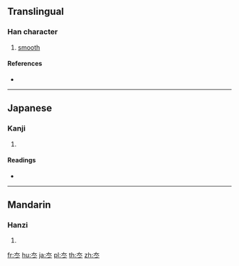 {{character info/new}}
==Translingual==

===Han character===
{{Han char|rn=15|rad=冫|as=03|sn=5|four=|canj=KY|ids=⿱大⺀ <small>(G)</small>,⿱大冫 <small>(TJ)</small>}}

# [[smooth]]

====References====
* {{Han ref|kx=0131.230|dkj=01611|dj=0294.140|hdz=10295.050|uh=51AD|ud=20909}}

----

==Japanese==

===Kanji===
{{ja-kanji|grade=|rs=冫03}}

# {{defn|lang=ja|sort=冫03}}

====Readings====
* {{ja-readings|on=[[たい]] (tai), [[たつ]] (tatsu), [[たち]] (tachi)|kun=[[なめらか]] (nameraka)}}

----

==Mandarin==

===Hanzi===
{{cmn-hanzi|pin=[[tái]] ([[tai2]])|wg=t'ai<sup>2</sup>}}

# {{defn|lang=cmn|sort=冫03}}

[[fr:冭]]
[[hu:冭]]
[[ja:冭]]
[[pl:冭]]
[[th:冭]]
[[zh:冭]]